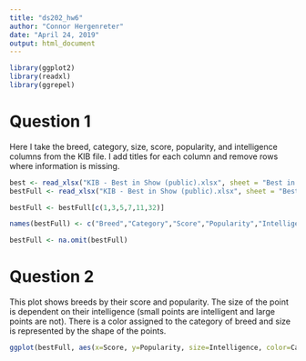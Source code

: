 ```yaml
---
title: "ds202_hw6"
author: "Connor Hergenreter"
date: "April 24, 2019"
output: html_document
---
```


```r
library(ggplot2)
library(readxl)
library(ggrepel)
```

# Question 1

Here I take the breed, category, size, score, popularity, and intelligence columns from the KIB file. I add titles for each column and remove rows where information is missing.

```r
best <- read_xlsx("KIB - Best in Show (public).xlsx", sheet = "Best in show", skip = 7)
bestFull <- read_xlsx("KIB - Best in Show (public).xlsx", sheet = "Best in show full sheet", skip = 3)

bestFull <- bestFull[c(1,3,5,7,11,32)]

names(bestFull) <- c("Breed","Category","Score","Popularity","Intelligence","Size")

bestFull <- na.omit(bestFull)
```

# Question 2

This plot shows breeds by their score and popularity. The size of the point is dependent on their intelligence (small points are intelligent and large points are not). There is a color assigned to the category of breed and size is represented by the shape of the points.

```r
ggplot(bestFull, aes(x=Score, y=Popularity, size=Intelligence, color=Category, shape=Size)) + geom_point() + guides(size=FALSE) + scale_color_manual(breaks = c("Herding","Hound","Non-sporting","Sporting","Terrier","Toy","Working"), values=c("Orange","Blue","Green","Red","Yellow","Purple","Grey"), aesthetics="Color") + scale_y_reverse() + geom_text_repel(aes(label=Breed), color="black", size = 2.5) + labs(title="Dog Breeds by Score and Popularity with Point Size for Intelligence", x="Breed Score", y="Breed Popularity") + theme_light()
```